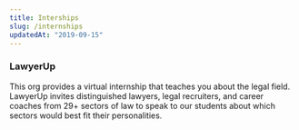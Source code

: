 ```yaml
---
title: Interships
slug: /internships
updatedAt: "2019-09-15"
---
```


### LawyerUp

This org provides a virtual internship that teaches you about the legal
field. LawyerUp invites distinguished lawyers, legal recruiters, and career
coaches from 29+ sectors of law to speak to our students about which sectors
would best fit their personalities.
